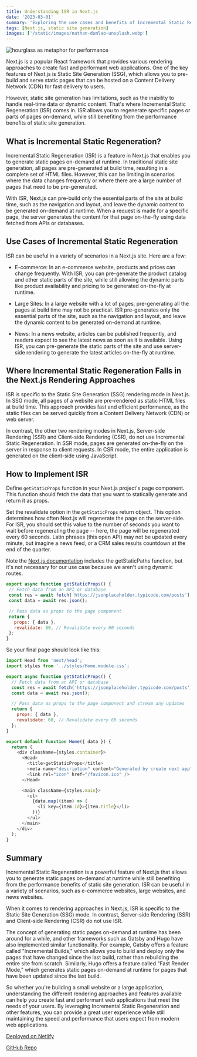 ```yaml
---
title: Understanding ISR in Next.js
date: '2023-03-01'
summary: 'Exploring the use cases and benefits of Incremental Static Regeneration in Next.js, and how to implement.'
tags: [Next.js, static site generation]
images: ['/static/images/nathan-dumlao-unsplash.webp']
---
```


![hourglass as metaphor for performance](/static/images/nathan-dumlao-unsplash.webp)

Next.js is a popular React framework that provides various rendering approaches to create fast and performant web applications. One of the key features of Next.js is Static Site Generation (SSG), which allows you to pre-build and serve static pages that can be hosted on a Content Delivery Network (CDN) for fast delivery to users.

However, static site generation has limitations, such as the inability to handle real-time data or dynamic content. That's where Incremental Static Regeneration (ISR) comes in. ISR allows you to regenerate specific pages or parts of pages on-demand, while still benefiting from the performance benefits of static site generation.

## What is Incremental Static Regeneration?

Incremental Static Regeneration (ISR) is a feature in Next.js that enables you to generate static pages on-demand at runtime. In traditional static site generation, all pages are pre-generated at build time, resulting in a complete set of HTML files. However, this can be limiting in scenarios where the data changes frequently or where there are a large number of pages that need to be pre-generated.

With ISR, Next.js can pre-build only the essential parts of the site at build time, such as the navigation and layout, and leave the dynamic content to be generated on-demand at runtime. When a request is made for a specific page, the server generates the content for that page on-the-fly using data fetched from APIs or databases.

## Use Cases of Incremental Static Regeneration

ISR can be useful in a variety of scenarios in a Next.js site. Here are a few:

- E-commerce: In an e-commerce website, products and prices can change frequently. With ISR, you can pre-generate the product catalog and other static parts of the site, while still allowing the dynamic parts like product availability and pricing to be generated on-the-fly at runtime.

- Large Sites: In a large website with a lot of pages, pre-generating all the pages at build time may not be practical. ISR pre-generates only the essential parts of the site, such as the navigation and layout, and leave the dynamic content to be generated on-demand at runtime.

- News: In a news website, articles can be published frequently, and readers expect to see the latest news as soon as it is available. Using ISR, you can pre-generate the static parts of the site and use server-side rendering to generate the latest articles on-the-fly at runtime.

## Where Incremental Static Regeneration Falls in the Next.js Rendering Approaches

ISR is specific to the Static Site Generation (SSG) rendering mode in Next.js. In SSG mode, all pages of a website are pre-rendered as static HTML files at build time. This approach provides fast and efficient performance, as the static files can be served quickly from a Content Delivery Network (CDN) or web server.

In contrast, the other two rendering modes in Next.js, Server-side Rendering (SSR) and Client-side Rendering (CSR), do not use Incremental Static Regeneration. In SSR mode, pages are generated on-the-fly on the server in response to client requests. In CSR mode, the entire application is generated on the client-side using JavaScript.

## How to Implement ISR

Define `getStaticProps` function in your Next.js project's page component. This function should fetch the data that you want to statically generate and return it as props.

Set the revalidate option in the `getStaticProps` return object. This option determines how often Next.js will regenerate the page on the server-side. For ISR, you should set this value to the number of seconds you want to wait before regenerating the page -- here, the page will be regenerated every 60 seconds.
Latin phrases (this open API) may not be updated every minute, but imagine a news feed, or a CRM sales results countdown at the end of the quarter.

Note the [Next.js documentation](https://nextjs.org/docs/basic-features/data-fetching/incremental-static-regeneration) includes the getStaticPaths function, but it's not necessary for our use case because we aren't using dynamic routes.

```JavaScript
export async function getStaticProps() {
 // Fetch data from an API or database
 const res = await fetch('https://jsonplaceholder.typicode.com/posts');
 const data = await res.json();

 // Pass data as props to the page component
 return {
   props: { data },
   revalidate: 60, // Revalidate every 60 seconds
 };
}
```

So your final page should look like this:

```JavaScript
import Head from 'next/head';
import styles from '../styles/Home.module.css';

export async function getStaticProps() {
  // Fetch data from an API or database
  const res = await fetch('https://jsonplaceholder.typicode.com/posts');
  const data = await res.json();

  // Pass data as props to the page component and stream any updates
  return {
    props: { data },
    revalidate: 60, // Revalidate every 60 seconds
  };
}

export default function Home({ data }) {
  return (
    <div className={styles.container}>
      <Head>
        <title>getStaticProps</title>
        <meta name="description" content="Generated by create next app" />
        <link rel="icon" href="/favicon.ico" />
      </Head>

      <main className={styles.main}>
        <ul>
          {data.map((item) => (
            <li key={item.id}>{item.title}</li>
          ))}
        </ul>
      </main>
    </div>
  );
}
```

## Summary

Incremental Static Regeneration is a powerful feature of Next.js that allows you to generate static pages on-demand at runtime while still benefiting from the performance benefits of static site generation. ISR can be useful in a variety of scenarios, such as e-commerce websites, large websites, and news websites.

When it comes to rendering approaches in Next.js, ISR is specific to the Static Site Generation (SSG) mode. In contrast, Server-side Rendering (SSR) and Client-side Rendering (CSR) do not use ISR.

The concept of generating static pages on-demand at runtime has been around for a while, and other frameworks such as Gatsby and Hugo have also implemented similar functionality. For example, Gatsby offers a feature called "Incremental Builds," which allows you to build and deploy only the pages that have changed since the last build, rather than rebuilding the entire site from scratch. Similarly, Hugo offers a feature called "Fast Render Mode," which generates static pages on-demand at runtime for pages that have been updated since the last build.

So whether you're building a small website or a large application, understanding the different rendering approaches and features available can help you create fast and performant web applications that meet the needs of your users. By leveraging Incremental Static Regeneration and other features, you can provide a great user experience while still maintaining the speed and performance that users expect from modern web applications.

[Deployed on Netlify](https://eclectic-zabaione-3ea2da.netlify.app/)

[GitHub Repo](https://github.com/dfrho/nextjs-getstaticprops)
